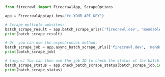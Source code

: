 ```python Python
from firecrawl import FirecrawlApp, ScrapeOptions

app = FirecrawlApp(api_key="fc-YOUR_API_KEY")

# Scrape multiple websites:
batch_scrape_result = app.batch_scrape_urls(['firecrawl.dev', 'mendable.ai'], scrape_options=ScrapeOptions(formats=['markdown', 'html']))
print(batch_scrape_result)

# Or, you can use the asynchronous method:
batch_scrape_job = app.async_batch_scrape_urls(['firecrawl.dev', 'mendable.ai'], scrape_options=ScrapeOptions(formats=['markdown', 'html']))
print(batch_scrape_job)

# (async) You can then use the job ID to check the status of the batch scrape:
batch_scrape_status = app.check_batch_scrape_status(batch_scrape_job.id)
print(batch_scrape_status)
```
